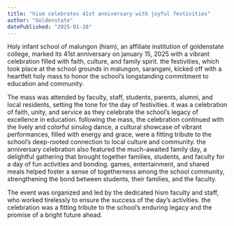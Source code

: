 ```yaml
---
title: "hism celebrates 41st anniversary with joyful festivities"
author: "Goldenstate"
datePublished: "2025-01-28"
---
```


Holy infant school of malungon (hism), an affiliate institution of goldenstate college, marked its 41st anniversary on january 15, 2025 with a vibrant celebration filled with faith, culture, and family spirit. the festivities, which took place at the school grounds in malungon, sarangani, kicked off with a heartfelt holy mass to honor the school’s longstanding commitment to education and community.

The mass was attended by faculty, staff, students, parents, alumni, and local residents, setting the tone for the day of festivities. it was a celebration of faith, unity, and service as they celebrate the school’s legacy of excellence in education. following the mass, the celebration continued with the lively and colorful sinulog dance, a cultural showcase of vibrant performances, filled with energy and grace, were a fitting tribute to the school’s deep-rooted connection to local culture and community. the anniversary celebration also featured the much-awaited family day, a delightful gathering that brought together families, students, and faculty for a day of fun activities and bonding. games, entertainment, and shared meals helped foster a sense of togetherness among the school community, strengthening the bond between students, their families, and the faculty.

The event was organized and led by the dedicated hism faculty and staff, who worked tirelessly to ensure the success of the day’s activities. the celebration was a fitting tribute to the school’s enduring legacy and the promise of a bright future ahead.